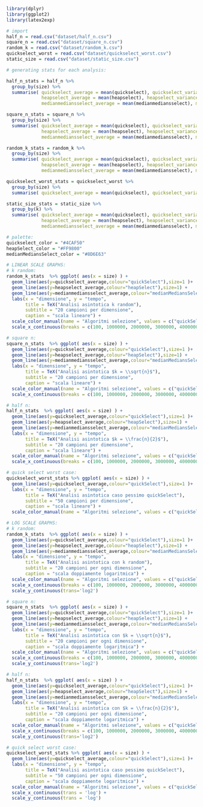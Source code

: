 ```r
library(dplyr)
library(ggplot2)
library(latex2exp)
```
```r
# import
half_n = read.csv("dataset/half_n.csv")
square_n = read.csv("dataset/square_n.csv")
random_k = read.csv("dataset/random_k.csv")
quickselect_worst = read.csv("dataset/quickselect_worst.csv")
static_size = read.csv("dataset/static_size.csv")
```
```r
# generating stats for each analysis:

half_n_stats = half_n %>%
  group_by(size) %>%
  summarise( quickselect_average = mean(quickselect), quickselect_variance = var(quickselect) ,
             heapselect_average = mean(heapselect), heapselect_variance = var(heapselect),
             medianmediansselect_average = mean(medianmediansselect), medianmediansselect_variance = var(medianmediansselect))

square_n_stats = square_n %>%
  group_by(size) %>%
  summarise( quickselect_average = mean(quickselect), quickselect_variance = var(quickselect) ,
             heapselect_average = mean(heapselect), heapselect_variance = var(heapselect),
             medianmediansselect_average = mean(medianmediansselect), medianmediansselect_variance = var(medianmediansselect))

random_k_stats = random_k %>%
  group_by(size) %>%
  summarise( quickselect_average = mean(quickselect), quickselect_variance = var(quickselect) ,
             heapselect_average = mean(heapselect), heapselect_variance = var(heapselect),
             medianmediansselect_average = mean(medianmediansselect), medianmediansselect_variance = var(medianmediansselect))

quickselect_worst_stats = quickselect_worst %>%
  group_by(size) %>%
  summarise( quickselect_average = mean(quickselect), quickselect_variance = var(quickselect))

static_size_stats = static_size %>%
  group_by(k) %>%
  summarise( quickselect_average = mean(quickselect), quickselect_variance = var(quickselect) ,
             heapselect_average = mean(heapselect), heapselect_variance = var(heapselect),
             medianmediansselect_average = mean(medianmediansselect), medianmediansselect_variance = var(medianmediansselect))
```
```r
# palette:
quickselect_color = "#4CAF50"
heapSelect_color = "#FF9800"
medianMediansSelect_color = "#8D6E63"

```

```r
# LINEAR SCALE GRAPHS:
# k random:
random_k_stats  %>% ggplot( aes(x = size) ) + 
  geom_line(aes(y=quickselect_average,colour="quickSelect"),size=1 )+
  geom_line(aes(y=heapselect_average,colour="heapSelect"),size=1) +
  geom_line(aes(y=medianmediansselect_average,colour="medianMediansSelect"),size=1) +
  labs(x = "dimensione", y = "tempo", 
       title = TeX("Analisi asintotica k random"),
       subtitle = "20 campioni per dimensione",
       caption = "scala lineare") +
  scale_color_manual(name = "Algoritmi selezione", values = c("quickSelect" = quickselect_color, "heapSelect" = heapSelect_color, "medianMediansSelect" = medianMediansSelect_color))+
  scale_x_continuous(breaks = c(100, 1000000, 2000000, 3000000, 4000000, 5000000), labels = c("100", "1M", "2M", "3M", "4M", "5M"))

# square n:
square_n_stats  %>% ggplot( aes(x = size) ) + 
  geom_line(aes(y=quickselect_average,colour="quickSelect"),size=1 )+
  geom_line(aes(y=heapselect_average,colour="heapSelect"),size=1) +
  geom_line(aes(y=medianmediansselect_average,colour="medianMediansSelect"),size=1) +
  labs(x = "dimensione", y = "tempo", 
       title = TeX("Analisi asintotica $k = \\sqrt{n}$"),
       subtitle = "20 campioni per dimensione",
       caption = "scala lineare") +
  scale_color_manual(name = "Algoritmi selezione", values = c("quickSelect" = quickselect_color, "heapSelect" = heapSelect_color, "medianMediansSelect" = medianMediansSelect_color)) +
  scale_x_continuous(breaks = c(100, 1000000, 2000000, 3000000, 4000000, 5000000), labels = c("100", "1M", "2M", "3M", "4M", "5M"))

# half n:
half_n_stats  %>% ggplot( aes(x = size) ) + 
  geom_line(aes(y=quickselect_average,colour="quickSelect"),size=1 )+
  geom_line(aes(y=heapselect_average,colour="heapSelect"),size=1) +
  geom_line(aes(y=medianmediansselect_average,colour="medianMediansSelect"),size=1) +
  labs(x = "dimensione", y = "tempo", 
       title = TeX("Analisi asintotica $k = \\frac{n}{2}$"),
       subtitle = "20 campioni per dimensione",
       caption = "scala lineare") +
  scale_color_manual(name = "Algoritmi selezione", values = c("quickSelect" = quickselect_color, "heapSelect" = heapSelect_color, "medianMediansSelect" = medianMediansSelect_color)) +
  scale_x_continuous(breaks = c(100, 1000000, 2000000, 3000000, 4000000, 5000000), labels = c("100", "1M", "2M", "3M", "4M", "5M"))

# quick select worst case:
quickselect_worst_stats %>% ggplot( aes(x = size) ) + 
  geom_line(aes(y=quickselect_average,colour="quickSelect"),size=1 )+
  labs(x = "dimensione", y = "tempo", 
       title = TeX("Analisi asintotica caso pessimo quickSelect"),
       subtitle = "50 campioni per dimensione",
       caption = "scala lineare") +
  scale_color_manual(name = "Algoritmi selezione", values = c("quickSelect" = quickselect_color))
```
```r
# LOG SCALE GRAPHS:
# k random:
random_k_stats  %>% ggplot( aes(x = size) ) + 
  geom_line(aes(y=quickselect_average,colour="quickSelect"),size=1 )+
  geom_line(aes(y=heapselect_average,colour="heapSelect"),size=1) +
  geom_line(aes(y=medianmediansselect_average,colour="medianMediansSelect"),size=1) +
  labs(x = "dimensione", y = "tempo", 
       title = TeX("Analisi asintotica con k random"),
       subtitle = "20 campioni per ogni dimensione",
       caption = "scala doppiamente logaritmica") +
  scale_color_manual(name = "Algoritmi selezione", values = c("quickSelect" = quickselect_color, "heapSelect" = heapSelect_color, "medianMediansSelect" = medianMediansSelect_color))+
  scale_x_continuous(breaks = c(100, 1000000, 2000000, 3000000, 4000000, 5000000), labels = c("100", "1M", "2M", "3M", "4M", "5M"), trans = 'log2') +
  scale_y_continuous(trans='log2')

# square n:
square_n_stats  %>% ggplot( aes(x = size) ) + 
  geom_line(aes(y=quickselect_average,colour="quickSelect"),size=1 )+
  geom_line(aes(y=heapselect_average,colour="heapSelect"),size=1) +
  geom_line(aes(y=medianmediansselect_average,colour="medianMediansSelect"),size=1) +
  labs(x = "dimensione", y = "tempo", 
       title = TeX("Analisi asintotica con $k = \\sqrt{n}$"),
       subtitle = "20 campioni per ogni dimensione",
       caption = "scala doppiamente logaritmica") +
  scale_color_manual(name = "Algoritmi selezione", values = c("quickSelect" = quickselect_color, "heapSelect" = heapSelect_color, "medianMediansSelect" = medianMediansSelect_color)) +
  scale_x_continuous(breaks = c(100, 1000000, 2000000, 3000000, 4000000, 5000000), labels = c("100", "1M", "2M", "3M", "4M", "5M"), trans = 'log2') +
  scale_y_continuous(trans='log2')

# half n:
half_n_stats  %>% ggplot( aes(x = size) ) + 
  geom_line(aes(y=quickselect_average,colour="quickSelect"),size=1 )+
  geom_line(aes(y=heapselect_average,colour="heapSelect"),size=1) +
  geom_line(aes(y=medianmediansselect_average,colour="medianMediansSelect"),size=1) +
  labs(x = "dimensione", y = "tempo", 
       title = TeX("Analisi asintotica con $k = \\frac{n}{2}$"),
       subtitle = "20 campioni per ogni dimensione",
       caption = "scala doppiamente logaritmica") +
  scale_color_manual(name = "Algoritmi selezione", values = c("quickSelect" = quickselect_color, "heapSelect" = heapSelect_color, "medianMediansSelect" = medianMediansSelect_color)) +
  scale_x_continuous(breaks = c(100, 1000000, 2000000, 3000000, 4000000, 5000000), labels = c("100", "1M", "2M", "3M", "4M", "5M"), trans = 'log2') +
  scale_y_continuous(trans='log2')

# quick select worst case:
quickselect_worst_stats %>% ggplot( aes(x = size) ) + 
  geom_line(aes(y=quickselect_average,colour="quickSelect"),size=1 )+
  labs(x = "dimensione", y = "tempo", 
       title = TeX("Analisi asintotica caso pessimo quickSelect"),
       subtitle = "50 campioni per ogni dimensione",
       caption = "scala doppiamente logaritmica") +
  scale_color_manual(name = "Algoritmi selezione", values = c("quickSelect" = quickselect_color)) +
  scale_x_continuous(trans = 'log') +
  scale_y_continuous(trans = 'log')
```




